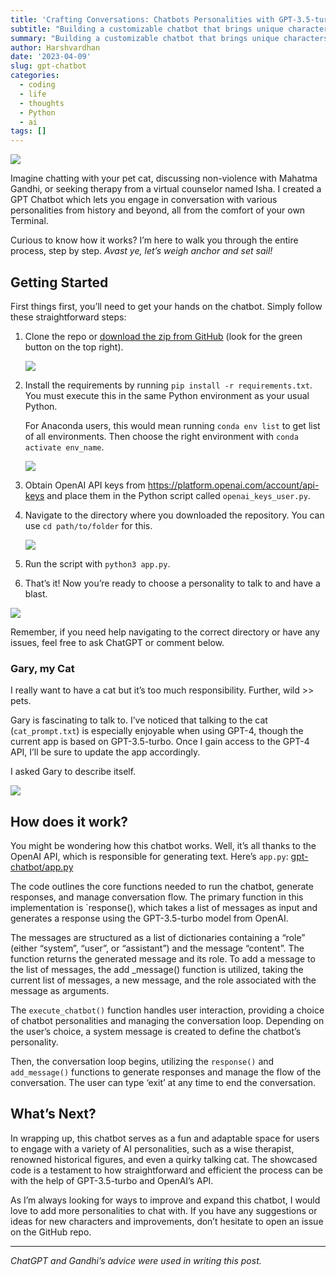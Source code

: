 ```yaml
---
title: 'Crafting Conversations: Chatbots Personalities with GPT-3.5-turbo'
subtitle: "Building a customizable chatbot that brings unique characters to life"
summary: "Building a customizable chatbot that brings unique characters to life"
author: Harshvardhan
date: '2023-04-09'
slug: gpt-chatbot
categories:
  - coding
  - life
  - thoughts
  - Python
  - ai
tags: []
---
```


![](images/_6e255fc0-e6d6-4cbc-aa44-5457895e8251.jpeg)

Imagine chatting with your pet cat, discussing non-violence with Mahatma Gandhi, or seeking therapy from a virtual counselor named Isha. I created a GPT Chatbot which lets you engage in conversation with various personalities from history and beyond, all from the comfort of your own Terminal.

Curious to know how it works? I'm here to walk you through the entire process, step by step. *Avast ye, let's weigh anchor and set sail!*

## Getting Started

First things first, you'll need to get your hands on the chatbot. Simply follow these straightforward steps:

1.  Clone the repo or [download the zip from GitHub](https://github.com/harshvardhaniimi/gpt-chatbot) (look for the green button on the top right).

    ![](images/Screenshot%202023-04-09%20at%202.59.50%20AM.png)

2.  Install the requirements by running `pip install -r requirements.txt`. You must execute this in the same Python environment as your usual Python.

    For Anaconda users, this would mean running `conda env list` to get list of all environments. Then choose the right environment with `conda activate env_name`.

    ![](images/Screenshot%202023-04-09%20at%203.05.11%20AM.png)

3.  Obtain OpenAI API keys from <https://platform.openai.com/account/api-keys> and place them in the Python script called `openai_keys_user.py`.

4.  Navigate to the directory where you downloaded the repository. You can use `cd path/to/folder` for this.

    ![](images/Screenshot%202023-04-09%20at%203.05.11%20AM-01.png)

5.  Run the script with `python3 app.py`.

6.  That's it! Now you're ready to choose a personality to talk to and have a blast.

![](images/Screenshot%202023-04-09%20at%203.11.58%20AM.png)

Remember, if you need help navigating to the correct directory or have any issues, feel free to ask ChatGPT or comment below.

### Gary, my Cat

I really want to have a cat but it's too much responsibility. Further, wild \>\> pets.

Gary is fascinating to talk to. I've noticed that talking to the cat (`cat_prompt.txt`) is especially enjoyable when using GPT-4, though the current app is based on GPT-3.5-turbo. Once I gain access to the GPT-4 API, I'll be sure to update the app accordingly.

I asked Gary to describe itself.

![](images/Screenshot%202023-04-09%20at%203.18.27%20AM.png)

## How does it work?

You might be wondering how this chatbot works. Well, it's all thanks to the OpenAI API, which is responsible for generating text. Here's `app.py`: [gpt-chatbot/app.py](https://github.com/harshvardhaniimi/gpt-chatbot/blob/main/app.py)

The code outlines the core functions needed to run the chatbot, generate responses, and manage conversation flow. The primary function in this implementation is \`response(), which takes a list of messages as input and generates a response using the GPT-3.5-turbo model from OpenAI.

The messages are structured as a list of dictionaries containing a "role" (either "system", "user", or "assistant") and the message "content". The function returns the generated message and its role. To add a message to the list of messages, the add \_message() function is utilized, taking the current list of messages, a new message, and the role associated with the message as arguments.

The `execute_chatbot()` function handles user interaction, providing a choice of chatbot personalities and managing the conversation loop. Depending on the user's choice, a system message is created to define the chatbot's personality.

Then, the conversation loop begins, utilizing the `response()` and `add_message()` functions to generate responses and manage the flow of the conversation. The user can type 'exit' at any time to end the conversation.

## What's Next?

In wrapping up, this chatbot serves as a fun and adaptable space for users to engage with a variety of AI personalities, such as a wise therapist, renowned historical figures, and even a quirky talking cat. The showcased code is a testament to how straightforward and efficient the process can be with the help of GPT-3.5-turbo and OpenAI's API.

As I'm always looking for ways to improve and expand this chatbot, I would love to add more personalities to chat with. If you have any suggestions or ideas for new characters and improvements, don't hesitate to open an issue on the GitHub repo.

------------------------------------------------------------------------

*ChatGPT and Gandhi's advice were used in writing this post.*
